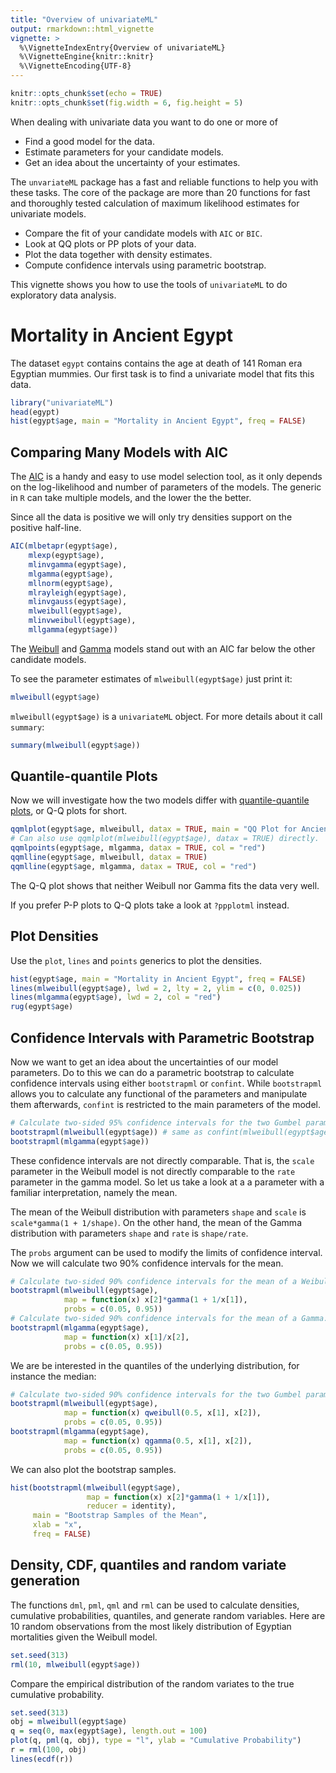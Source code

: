```yaml
---
title: "Overview of univariateML"
output: rmarkdown::html_vignette
vignette: >
  %\VignetteIndexEntry{Overview of univariateML}
  %\VignetteEngine{knitr::knitr}
  %\VignetteEncoding{UTF-8}
---
```


```r
knitr::opts_chunk$set(echo = TRUE)
knitr::opts_chunk$set(fig.width = 6, fig.height = 5) 
```

When dealing with univariate data you want to do one or more of

* Find a good model for the data.
* Estimate parameters for your candidate models.
* Get an idea about the uncertainty of your estimates.

The `unvariateML` package has a fast and reliable functions to help you with 
these tasks. The core of the package are more than 20 functions for fast 
and thoroughly tested calculation of maximum likelihood estimates for univariate 
models. 

* Compare the fit of your candidate models with `AIC` or `BIC`.
* Look at QQ plots or PP plots of your data.
* Plot the data together with density estimates.
* Compute confidence intervals using parametric bootstrap.

This vignette shows you how to use the tools of `univariateML` to do exploratory
data analysis.

# Mortality in Ancient Egypt

The dataset `egypt` contains contains the age at death of 141 Roman era Egyptian
mummies. Our first task is to find a univariate model that fits this data.

```r
library("univariateML")
head(egypt)
hist(egypt$age, main = "Mortality in Ancient Egypt", freq = FALSE)
```

## Comparing Many Models with AIC
The [AIC](https://en.wikipedia.org/wiki/Akaike_information_criterion) is a handy 
and easy to use model selection tool, as it only depends on the log-likelihood and
number of parameters of the models. The \code{AIC} generic in `R` can take multiple
models, and the lower the \code{AIC} the better.

Since all the data is positive we will only try densities support on the positive
half-line. 

```r
AIC(mlbetapr(egypt$age),
    mlexp(egypt$age),
    mlinvgamma(egypt$age),
    mlgamma(egypt$age),
    mllnorm(egypt$age),
    mlrayleigh(egypt$age),
    mlinvgauss(egypt$age),
    mlweibull(egypt$age),
    mlinvweibull(egypt$age),
    mllgamma(egypt$age))
```

The [Weibull](https://en.wikipedia.org/wiki/Weibull_distribution) and
[Gamma](https://en.wikipedia.org/wiki/Gamma_distribution) models stand out with
an AIC far below the other candidate models.

To see the parameter estimates of `mlweibull(egypt$age)` just print it:
```r
mlweibull(egypt$age)
```

`mlweibull(egypt$age)` is a `univariateML` object. For more details about it call `summary`:

```r
summary(mlweibull(egypt$age))
```

## Quantile-quantile Plots
Now we will investigate how the two models differ with [quantile-quantile plots](https://en.wikipedia.org/wiki/Q-Q_plot), or Q-Q plots for short.

```r
qqmlplot(egypt$age, mlweibull, datax = TRUE, main = "QQ Plot for Ancient Egypt")
# Can also use qqmlplot(mlweibull(egypt$age), datax = TRUE) directly.
qqmlpoints(egypt$age, mlgamma, datax = TRUE, col = "red")
qqmlline(egypt$age, mlweibull, datax = TRUE)
qqmlline(egypt$age, mlgamma, datax = TRUE, col = "red")
```

The Q-Q plot shows that neither Weibull nor Gamma fits the data very well.

If you prefer P-P plots to Q-Q plots take a look at `?ppplotml` instead. 

## Plot Densities

Use the `plot`, `lines` and `points` generics to plot the densities.

```r
hist(egypt$age, main = "Mortality in Ancient Egypt", freq = FALSE)
lines(mlweibull(egypt$age), lwd = 2, lty = 2, ylim = c(0, 0.025))
lines(mlgamma(egypt$age), lwd = 2, col = "red")
rug(egypt$age)

```


## Confidence Intervals with Parametric Bootstrap

Now we want to get an idea about the uncertainties of our model parameters. 
Do to this we can do a parametric bootstrap to calculate confidence intervals using either
`bootstrapml` or `confint`. While `bootstrapml` allows you to calculate any
functional of the parameters and manipulate them afterwards, `confint` is restricted
to the main parameters of the model.

```r
# Calculate two-sided 95% confidence intervals for the two Gumbel parameters.
bootstrapml(mlweibull(egypt$age)) # same as confint(mlweibull(egypt$age))
bootstrapml(mlgamma(egypt$age))
```

These confidence intervals are not directly comparable. That is, the `scale` parameter in
the Weibull model is not directly comparable to the `rate` parameter in the gamma model. 
So let us take a look at a a parameter with a familiar interpretation, namely the mean. 

The mean of the Weibull distribution with parameters `shape` and `scale` is 
`scale*gamma(1 + 1/shape)`. On the other hand, the mean of the 
Gamma distribution with parameters `shape` and `rate` is
`shape/rate`. 

The `probs` argument can be used to modify the limits of confidence interval. Now
we will calculate two 90% confidence intervals for the mean. 

```r
# Calculate two-sided 90% confidence intervals for the mean of a Weibull.
bootstrapml(mlweibull(egypt$age), 
            map = function(x) x[2]*gamma(1 + 1/x[1]), 
            probs = c(0.05, 0.95))
# Calculate two-sided 90% confidence intervals for the mean of a Gamma.
bootstrapml(mlgamma(egypt$age), 
            map = function(x) x[1]/x[2],
            probs = c(0.05, 0.95))
```

We are be interested in the quantiles of the underlying distribution,
for instance the median:

```r
# Calculate two-sided 90% confidence intervals for the two Gumbel parameters.
bootstrapml(mlweibull(egypt$age), 
            map = function(x) qweibull(0.5, x[1], x[2]), 
            probs = c(0.05, 0.95))
bootstrapml(mlgamma(egypt$age), 
            map = function(x) qgamma(0.5, x[1], x[2]), 
            probs = c(0.05, 0.95))
```

We can also plot the bootstrap samples.

```r

hist(bootstrapml(mlweibull(egypt$age), 
                 map = function(x) x[2]*gamma(1 + 1/x[1]), 
                 reducer = identity),
     main = "Bootstrap Samples of the Mean",
     xlab = "x",
     freq = FALSE)
```


## Density, CDF, quantiles and random variate generation

The functions `dml`, `pml`, `qml` and `rml` can be used to calculate densities,
cumulative probabilities, quantiles, and generate random variables. Here are
$10$ random observations from the most likely distribution of Egyptian mortalities given
the Weibull model.

```r
set.seed(313)
rml(10, mlweibull(egypt$age))
```

Compare the empirical distribution of the random variates to the true cumulative probability.

```r
set.seed(313)
obj = mlweibull(egypt$age)
q = seq(0, max(egypt$age), length.out = 100)
plot(q, pml(q, obj), type = "l", ylab = "Cumulative Probability")
r = rml(100, obj)
lines(ecdf(r))
```